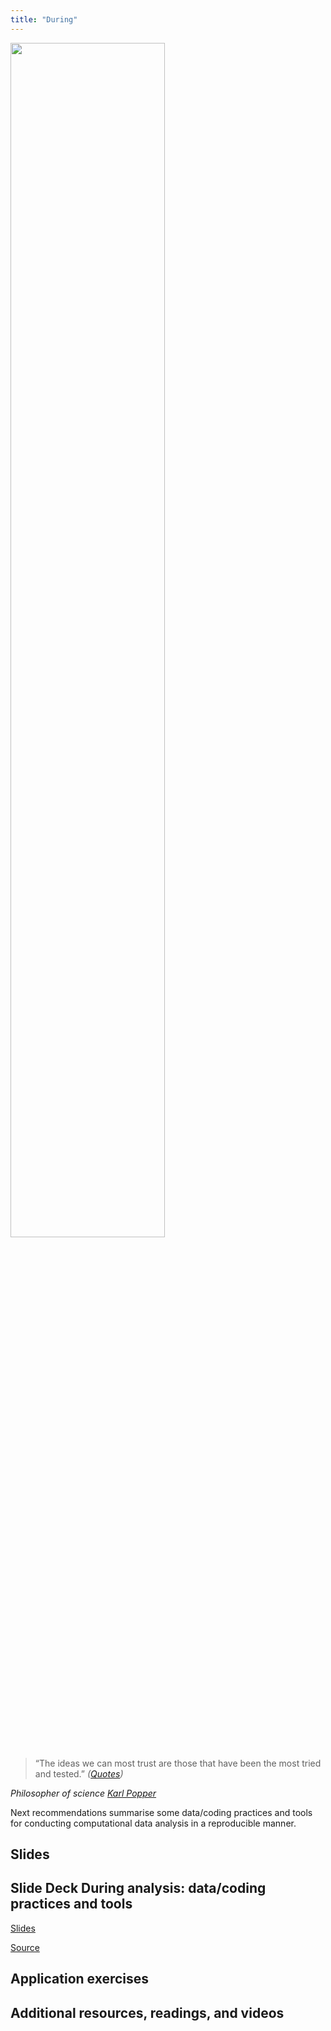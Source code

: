 ```yaml
---
title: "During"
---
```


::: {.column-margin}

![](https://upload.wikimedia.org/wikipedia/commons/4/43/Karl_Popper.jpg){fig-alt="Karl Popper" fig-align="center" width="70%"}

> “The ideas we can most trust are those that have been the most tried and tested.”    *([Quotes](https://en.wikiquote.org/wiki/Karl_Popper))* 

*Philosopher of science [Karl Popper](https://en.wikipedia.org/wiki/Karl_Popper)*
:::


Next recommendations summarise some data/coding practices and tools for conducting computational data analysis in a reproducible manner.


## Slides


::: {.callout-tip icon=false}
## **Slide Deck** During analysis: data/coding practices and tools

::: slides
[Slides](03-during-slides.qmd)
:::

::: source
[Source](https://github.com/cgranell/rrp/tree/main/materials/03-during-slides.qmd)
:::

:::


## Application exercises



## Additional resources, readings, and videos


